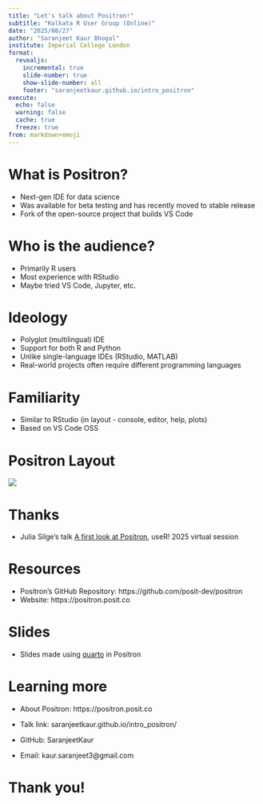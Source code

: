```yaml
---
title: "Let's talk about Positron!"
subtitle: "Kolkata R User Group (Online)"
date: "2025/08/27"
author: "Saranjeet Kaur Bhogal"
institute: Imperial College London
format: 
  revealjs:
    incremental: true
    slide-number: true
    show-slide-number: all
    footer: "saranjeetkaur.github.io/intro_positron"
execute: 
  echo: false
  warning: false
  cache: true
  freeze: true
from: markdown+emoji
---
```


# What is Positron?

- Next-gen IDE for data science
- Was available for beta testing and has recently moved to stable release
- Fork of the open-source project that builds VS Code

# Who is the audience?

- Primarily R users
- Most experience with RStudio
- Maybe tried VS Code, Jupyter, etc.

# Ideology

- Polyglot (multilingual) IDE
- Support for both R and Python
- Unlike single-language IDEs (RStudio, MATLAB)
- Real-world projects often require different programming languages

# Familiarity

- Similar to RStudio (in layout - console, editor, help, plots)
- Based on VS Code OSS

# Positron Layout

![](layout.jpeg)

# Thanks

- Julia Silge's talk [A first look at Positron](https://www.youtube.com/watch?v=aKSrptGegeo), useR! 2025 virtual session

# Resources

- Positron's GitHub Repository: https://github.com/posit-dev/positron
- Website: https://positron.posit.co

# Slides

- Slides made using [quarto](https://github.com/quarto-dev/quarto) in Positron

# Learning more

- About Positron: https://positron.posit.co

- Talk link: saranjeetkaur.github.io/intro_positron/

- GitHub: SaranjeetKaur

- Email: kaur.saranjeet3\@gmail.com

# **Thank you!**